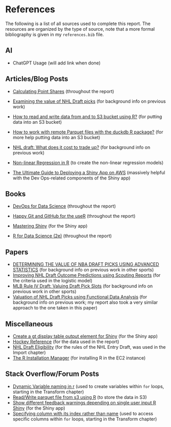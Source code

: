 # References {.unnumbered}

The following is a list of all sources used to complete this report. The resources are organized by the type of source, note that a more formal bibliography is given in my `references.bib` file.

## AI

-   ChatGPT Usage (will add link when done)

## Articles/Blog Posts

-   [Calculating Point Shares](https://www.hockey-reference.com/about/point_shares.html) (throughout the report)

-   [Examining the value of NHL Draft picks](https://soundofhockey.com/2022/06/06/examining-the-value-of-nhl-draft-picks/amp/) (for background info on previous work)

-   [How to read and write data from and to S3 bucket using R?](https://medium.com/@som028/how-to-read-and-write-data-from-and-to-s3-bucket-using-r-3fed7e686844) (for putting data into an S3 bucket)

-   [How to work with remote Parquet files with the duckdb R package?](https://francoismichonneau.net/2023/06/duckdb-r-remote-data/) (for more help putting data into an S3 bucket)

-   [NHL draft: What does it cost to trade up?](https://www.broadstreethockey.com/post/nhl-draft-pick-value-trading-up/) (for background info on previous work)

-   [Non-linear Regression in R](https://tuos-bio-data-skills.github.io/intro-stats-book/non-linear-regression-in-R.html) (to create the non-linear regression models)

-   [The Ultimate Guide to Deploying a Shiny App on AWS](https://www.charlesbordet.com/en/guide-shiny-aws/?utm_source=chatgpt.com#) (massively helpful with the Dev Ops-related components of the Shiny app)

## Books

-   [DevOps for Data Science](https://do4ds.com/) (throughout the report)

-   [Happy Git and GitHub for the useR](https://happygitwithr.com/) (throughout the report)

-   [Mastering Shiny](https://mastering-shiny.org/index.html) (for the Shiny app)

-   [R for Data Science (2e)](https://r4ds.hadley.nz/) (throughout the report)

## Papers

-   [DETERMINING THE VALUE OF NBA DRAFT PICKS USING ADVANCED STATISTICS](#0) (for background info on previous work in other sports)
-   [Improving NHL Draft Outcome Predictions using Scouting Reports](https://hluo27.github.io/assets/files/NHL_Draft_Scouting_Reports.pdf) (for the criteria used in the logistic model)
-   [MLB Rule IV Draft: Valuing Draft Pick Slots](https://academicworks.cuny.edu/cgi/viewcontent.cgi?article=1759&context=cc_etds_theses) (for background info on previous work in other sports)
-   [Valuation of NHL Draft Picks using Functional Data Analysis](https://summit.sfu.ca/_flysystem/fedora/2023-02/etd22223.pdf) (for background info on previous work; my report also took a very similar approach to the one taken in this paper)

## Miscellaneous

-   [Create a gt display table output element for Shiny](https://gt.rstudio.com/reference/gt_output.html) (for the Shiny app)
-   [Hockey Reference](https://www.hockey-reference.com/draft/) (for the data used in the report)
-   [NHL Draft Eligibility](https://www.nhl.com/info/hockey-operations-guidelines) (for the rules of the NHL Entry Draft, was used in the Import chapter)
-   [The R Installation Manager](https://github.com/r-lib/rig?tab=readme-ov-file#id-windows) (for installing R in the EC2 instance)

## Stack Overflow/Forum Posts

-   [Dynamic Variable naming in r](https://stackoverflow.com/questions/20855818/dynamic-variable-naming-in-r) (used to create variables within `for` loops, starting in the Transform chapter)
-   [Read/Write parquet file from s3 using R](https://stackoverflow.com/questions/49937467/read-write-parquet-file-from-s3-using-r) (to store the data in S3)
-   [Show different feedback warnings depending on single user input R Shiny](https://forum.posit.co/t/show-different-feedback-warnings-depending-on-single-user-input-r-shiny/176582) (for the Shiny app)
-   [Specifying column with its index rather than name](https://stackoverflow.com/questions/16187091/specifying-column-with-its-index-rather-than-name) (used to access specific columns within `for` loops, starting in the Transform chapter)
